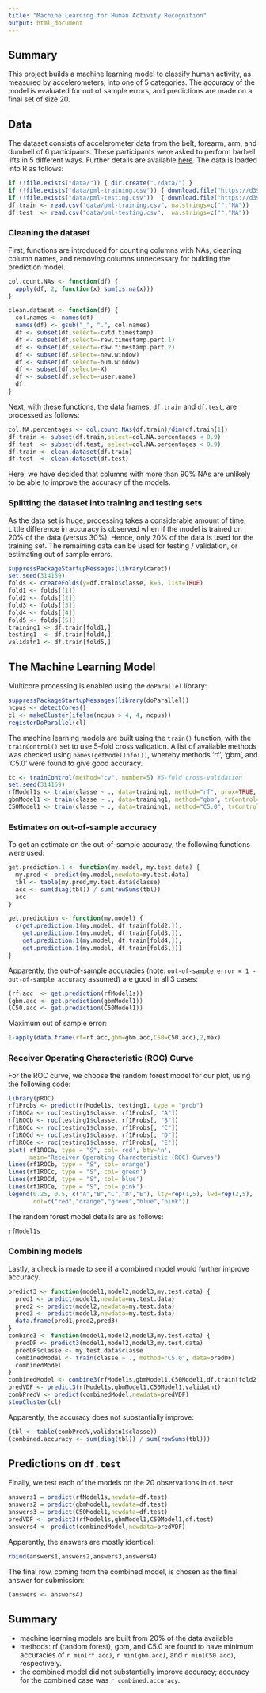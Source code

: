 ```yaml
---
title: "Machine Learning for Human Activity Recognition"
output: html_document
---
```


## Summary

This project builds a machine learning model to classify human activity,
as measured by accelerometers, into one of 5 categories.
The accuracy of the model is evaluated for out of sample errors,
and predictions are made on a final set of size 20.

## Data

The dataset consists of accelerometer data from the belt, forearm, arm, and dumbell of 6 participants.
These participants were asked to perform barbell lifts in 5 different ways.
Further details are available
[here](http://groupware.les.inf.puc-rio.br/har).
The data is loaded into R as follows:
```r
if (!file.exists("data/")) { dir.create("./data/") }
if (!file.exists("data/pml-training.csv")) { download.file("https://d396qusza40orc.cloudfront.net/predmachlearn/pml-training.csv","data/pml-training.csv",method="curl") }
if (!file.exists("data/pml-testing.csv"))  { download.file("https://d396qusza40orc.cloudfront.net/predmachlearn/pml-testing.csv", "data/pml-testing.csv", method="curl") }
df.train <- read.csv("data/pml-training.csv", na.strings=c("","NA"))
df.test  <- read.csv("data/pml-testing.csv",  na.strings=c("","NA"))
```

### Cleaning the dataset

First, functions are introduced for counting columns with NAs,
cleaning column names, and removing columns unnecessary for building
the prediction model.
```r
col.count.NAs <- function(df) {
  apply(df, 2, function(x) sum(is.na(x)))
}

clean.dataset <- function(df) {
  col.names <- names(df)
  names(df) <- gsub("_", ".", col.names)
  df <- subset(df,select=-cvtd.timestamp)
  df <- subset(df,select=-raw.timestamp.part.1)
  df <- subset(df,select=-raw.timestamp.part.2)
  df <- subset(df,select=-new.window)
  df <- subset(df,select=-num.window)
  df <- subset(df,select=-X)
  df <- subset(df,select=-user.name)
  df
}
```

Next, with these functions, the data frames, `df.train` and `df.test`,
are processed as follows:
```r
col.NA.percentages <- col.count.NAs(df.train)/dim(df.train[1])
df.train <- subset(df.train,select=col.NA.percentages < 0.9)
df.test  <- subset(df.test, select=col.NA.percentages < 0.9)
df.train <- clean.dataset(df.train)
df.test  <- clean.dataset(df.test)
```
Here, we have decided that columns with more than 90% NAs are
unlikely to be able to improve the accuracy of the models.

### Splitting the dataset into training and testing sets

As the data set is huge, processing takes a considerable amount
of time. Little difference in accuracy is observed when if the
model is trained on 20% of the data (versus 30%).  Hence,
only 20% of the data is used for the training set.  The remaining
data can be used for testing / validation, or estimating out
of sample errors.
```r
suppressPackageStartupMessages(library(caret))
set.seed(314159)
folds <- createFolds(y=df.train$classe, k=5, list=TRUE)
fold1 <- folds[[1]]
fold2 <- folds[[2]]
fold3 <- folds[[3]]
fold4 <- folds[[4]]
fold5 <- folds[[5]]
training1 <- df.train[fold1,]
testing1  <- df.train[fold4,]
validatn1 <- df.train[fold5,]
```

## The Machine Learning Model

Multicore processing is enabled using the `doParallel` library:
```r
suppressPackageStartupMessages(library(doParallel))
ncpus <- detectCores()
cl <- makeCluster(ifelse(ncpus > 4, 4, ncpus))
registerDoParallel(cl)
```

The machine learning models are built using the `train()` function,
with the `trainControl()` set to use 5-fold cross validation.
A list of available methods was checked using `names(getModelInfo())`,
whereby methods 'rf', 'gbm', and 'C5.0' were found to give good accuracy.
```r
tc <- trainControl(method="cv", number=5) #5-fold cross-validation
set.seed(314159)
rfModel1s <- train(classe ~ ., data=training1, method="rf", prox=TRUE, trControl=tc, preProc = c("center", "scale"))
gbmModel1 <- train(classe ~ ., data=training1, method="gbm", trControl=tc)
C50Model1 <- train(classe ~ ., data=training1, method="C5.0", trControl=tc)
```

### Estimates on out-of-sample accuracy
To get an estimate on the out-of-sample accuracy,
the following functions were used:
```r
get.prediction.1 <- function(my.model, my.test.data) {
  my.pred <- predict(my.model,newdata=my.test.data)
  tbl <- table(my.pred,my.test.data$classe)
  acc <- sum(diag(tbl)) / sum(rowSums(tbl))
  acc
}

get.prediction <- function(my.model) {
  c(get.prediction.1(my.model, df.train[fold2,]),
    get.prediction.1(my.model, df.train[fold3,]),
    get.prediction.1(my.model, df.train[fold4,]),
    get.prediction.1(my.model, df.train[fold5,]))
}
```

Apparently, the out-of-sample accuracies (note: `out-of-sample error = 1 - out-of-sample accuracy` assumed) are good in all 3 cases:
```r
(rf.acc  <- get.prediction(rfModel1s))
(gbm.acc <- get.prediction(gbmModel1))
(C50.acc <- get.prediction(C50Model1))
```

Maximum out of sample error:
```r
1-apply(data.frame(rf=rf.acc,gbm=gbm.acc,C50=C50.acc),2,max)
```

### Receiver Operating Characteristic (ROC) Curve

For the ROC curve, we choose the random forest model for our plot,
using the following code:
```r
library(pROC)
rf1Probs <- predict(rfModel1s, testing1, type = "prob")
rf1ROCa <- roc(testing1$classe, rf1Probs[, "A"])
rf1ROCb <- roc(testing1$classe, rf1Probs[, "B"])
rf1ROCc <- roc(testing1$classe, rf1Probs[, "C"])
rf1ROCd <- roc(testing1$classe, rf1Probs[, "D"])
rf1ROCe <- roc(testing1$classe, rf1Probs[, "E"])
plot( rf1ROCa, type = "S", col='red', bty='n',
      main="Receiver Operating Characteristic (ROC) Curves")
lines(rf1ROCb, type = "S", col='orange')
lines(rf1ROCc, type = "S", col='green')
lines(rf1ROCd, type = "S", col='blue')
lines(rf1ROCe, type = "S", col='pink')
legend(0.25, 0.5, c("A","B","C","D","E"), lty=rep(1,5), lwd=rep(2,5),
       col=c("red","orange","green","blue","pink"))
```

The random forest model details are as follows:
```r
rfModel1s
```

### Combining models

Lastly, a check is made to see if a combined model would
further improve accuracy.
```r
predict3 <- function(model1,model2,model3,my.test.data) {
  pred1 <- predict(model1,newdata=my.test.data)
  pred2 <- predict(model2,newdata=my.test.data)
  pred3 <- predict(model3,newdata=my.test.data)
  data.frame(pred1,pred2,pred3)
}
combine3 <- function(model1,model2,model3,my.test.data) {
  predDF <- predict3(model1,model2,model3,my.test.data)
  predDF$classe <- my.test.data$classe
  combinedModel <- train(classe ~ ., method="C5.0", data=predDF)
  combinedModel
}
combinedModel <- combine3(rfModel1s,gbmModel1,C50Model1,df.train[fold2,])
predVDF <- predict3(rfModel1s,gbmModel1,C50Model1,validatn1)
combPredV <- predict(combinedModel,newdata=predVDF)
stopCluster(cl)
```

Apparently, the accuracy does not substantially improve:
```r
(tbl <- table(combPredV,validatn1$classe))
(combined.accuracy <- sum(diag(tbl)) / sum(rowSums(tbl)))
```

## Predictions on `df.test`

Finally, we test each of the models on the 20 observations
in `df.test`

```r
answers1 = predict(rfModel1s,newdata=df.test)
answers2 = predict(gbmModel1,newdata=df.test)
answers3 = predict(C50Model1,newdata=df.test)
predVDF <- predict3(rfModel1s,gbmModel1,C50Model1,df.test)
answers4 <- predict(combinedModel,newdata=predVDF)
```

Apparently, the answers are mostly identical:
```r
rbind(answers1,answers2,answers3,answers4)
```

The final row, coming from the combined model, is chosen as
the final answer for submission:
```r
(answers <- answers4)
```

## Summary

- machine learning models are built from 20% of the data available
- methods: rf (random forest), gbm, and C5.0 are found to have minimum
  accuracies of `r min(rf.acc)`, `r min(gbm.acc)`, and `r min(C50.acc)`,
  respectively.
- the combined model did not substantially improve accuracy; accuracy
  for the combined case was `r combined.accuracy`.
